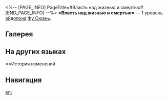 <%-- [PAGE_INFO]
PageTitle=#Власть над жизнью и смертью#
[END_PAGE_INFO] --%>
{{Эйдолон Инфобокс
|Название         = Власть над жизнью и смертью
|Изображение      = Эйдолон Власть над жизнью и смертью.png
|Персонаж         = Фу Сюань
|Уровень          = 1
|Длительность     = 
|Описание         = Статус Знание повышает крит. урон на 30%.
|Свойство1        = 
|Масштабирование1 = 
}}
'''«Власть над жизнью и смертью»''' — 1 уровень [[эйдолон]]а [[Фу Сюань]].

==Галерея==
{{Галерея|position=left|captionalign=center
|Персонаж Фу Сюань Эйдолон 1.png|Осколок Эйдолона
}}

==На других языках==
{{На других языках
|en   = Dominus Pacis
|zhs  = 司危
|zht  = 司危
|ja   = {{Rubi|司危|しき}}
|ko   = 사위(司危)
|es   = Ciclo de vida y muerte
|fr   = Dominus Pacis
|ru   = Власть над жизнью и смертью
|th   = Dominus Pacis
|vi   = Tư Nguy
|de   = Zyklus von Leben und Tod
|id   = Dominus Pacis
|pt   = Dominus Pacis
}}

==История изменений
{{История изменений|3.5}}

==Навигация==
{{Навык Навбокс|Фу Сюань}}

[[en:]]